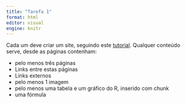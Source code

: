 ```yaml
---
title: "Tarefa 1"
format: html
editor: visual
engine: knitr
---
```


Cada um deve criar um site, seguindo este [tutorial](Integrar_Git_RStudio.html). Qualquer conteúdo serve, desde as páginas contenham:

-   pelo menos três páginas
-   Links entre estas páginas
-   Links externos
-   pelo menos 1 imagem
-   pelo menos uma tabela e um gráfico do R, inserido com chunk
-   uma fórmula
